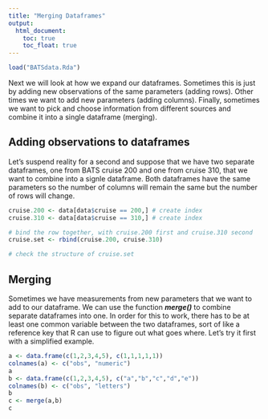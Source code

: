 ```yaml
---
title: "Merging Dataframes"
output: 
  html_document:
    toc: true
    toc_float: true
---
```

```r
load("BATSdata.Rda")
```

Next we will look at how we expand our dataframes. Sometimes this is just by adding new observations of the same parameters (adding rows). Other times we want to add new parameters (adding columns). Finally, sometimes we want to pick and choose information from different sources and combine it into a single dataframe (merging).

## Adding observations to dataframes
Let's suspend reality for a second and suppose that we have two separate dataframes, one from BATS cruise 200 and one from cruise 310, that we want to combine into a signle dataframe. Both dataframes have the same parameters so the number of columns will remain the same but the number of rows will change.
```r
cruise.200 <- data[data$cruise == 200,] # create index 
cruise.310 <- data[data$cruise == 310,] # create index 

# bind the row together, with cruise.200 first and cruise.310 second
cruise.set <- rbind(cruise.200, cruise.310)

# check the structure of cruise.set
```

## Merging
Sometimes we have measurements from new parameters that we want to add to our dataframe. We can use the function ***merge()*** to combine separate dataframes into one. In order for this to work, there has to be at least one common variable between the two dataframes, sort of like a reference key that R can use to figure out what goes where. Let's try it first with a simplified example.
```r
a <- data.frame(c(1,2,3,4,5), c(1,1,1,1,1))
colnames(a) <- c("obs", "numeric")
a
b <- data.frame(c(1,2,3,4,5), c("a","b","c","d","e"))
colnames(b) <- c("obs", "letters")
b
c <- merge(a,b)
c
```

